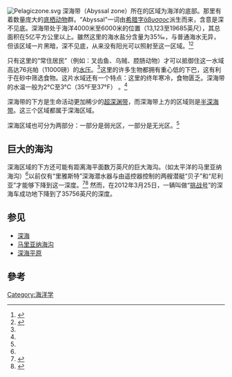{{水生层}}
[[Image:Pelagiczone.svg|thumb]]
深海带（Abyssal zone）所在的区域为海洋的底部。那里有着数量庞大的[[底栖动物|底栖动物]]群。“Abyssal”一词由[[希腊字|希腊字]]ἄβυσσος派生而来，含意是深不见底。深海带处于海洋4000米至6000米的位置（13,123至19685英尺），其总面积在5亿平方公里以上。雖然这里的海水盐分含量为35‰，与普通海水无异，但该区域一片黑暗，深不见底，从来没有阳光可以照射至这一区域。<ref name=zone>{{cite web|title=Abyssal|last=Nelson|first=Rob|url=http://www.thewildclassroom.com/biomes/abyssal.html|publisher=The Wild Classroom（野生课堂）|date=April 2007|accessdate=2009-04-27|archiveurl=https://web.archive.org/web/20090325100618/http://www.thewildclassroom.com/biomes/abyssal.html|archivedate=2009年3月25日|deadurl=yes}}</ref><ref name=biome>{{cite web|title=Deep Sea Biome（深海生物群落）|url=http://www.untamedscience.com/biology/world-biomes/deep-sea-biome|publisher=Untamed Science|accessdate=2009-04-27|archiveurl=https://web.archive.org/web/20090331095054/http://untamedscience.com/biology/world-biomes/deep-sea-biome|archivedate=2009年3月31日|deadurl=no}}</ref>

只有这里的“常住居民”（例如：叉齿鱼、乌贼、腔肠动物）才可以抵御住这一水域高达76兆帕（11000磅）的[[水压|水压]]。<ref name=zone/>这里的许多生物都拥有重心低的下巴，这有利于在砂中筛选食物。这片水域还有一个特点：这里的终年寒冷，食物匮乏。深海带的水温一般为2°C至3°C（35°F至37°F） 。<ref name=biome/>

深海带的下方是生命活动更加稀少的[[超深渊带|超深渊带]]，而深海带上方的区域则是[[半深海带|半深海带]]。这三个区域都属于深海区域。

深海区域也可分为两部分：一部分是弱光区，一部分是无光区。<ref name=biome/>

==巨大的海沟==
深海区域的下方还可能有距离海平面数万英尺的巨大海沟。（如太平洋的马里亚纳海沟）<ref name=zone/>以前仅有“里雅斯特”深海潜水器与由遥控器控制的两艘潜艇“贝子”和“尼利亚”才能够下降到这一深度。<ref>{{cite web|title=History of the Bathyscaph Trieste（里雅斯特的历史）|url=http://www.bathyscaphtrieste.com/|publisher=Bathyscaphtrieste.com|accessdate=2009-04-27|archive-date=2012-03-06|archive-url=https://web.archive.org/web/20120306110657/http://www.bathyscaphtrieste.com/|dead-url=no}}</ref><ref>{{cite news|title=World's deepest-diving submarine missing（世界上潜水深度最深的潜艇失踪）|url=http://www.usatoday.com/news/health/2003-07-01-Sub-missing_x.htm|work=USA Today|publisher=Gannett Company Inc.|date=2003-07-02|accessdate=2009-04-27|archive-date=2012-02-04|archive-url=https://web.archive.org/web/20120204113439/http://www.usatoday.com/news/health/2003-07-01-Sub-missing_x.htm|dead-url=no}}</ref> 然而，在2012年3月25日，一辆叫做“[[挑战号|挑战号]]”的深海车成功地下降到了35756英尺的深度。

==参见==
*[[深海|深海]]
*[[马里亚纳海沟|马里亚纳海沟]]
*[[深海平原|深海平原]]
== 參考 ==
{{reflist}}
[[Category:海洋学|Category:海洋学]]
